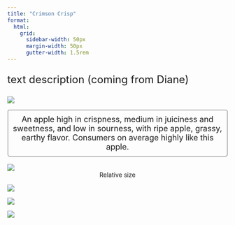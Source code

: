```yaml
---
title: "Crimson Crisp"
format:
  html: 
    grid:
      sidebar-width: 50px
      margin-width: 50px
      gutter-width: 1.5rem
---
```


:::{style="font-size: x-large;"}
text description (coming from Diane)
:::

::: grid
::: g-col-4

![](img/transparentapples/CRIMSONC-crop.png)

:::{style="font-size: large; border: 2px ridge Gainsboro; padding: 10px; border-radius: 5px;"}
<center><center>An apple high in crispness, medium in juiciness and sweetness, and low in sourness, with ripe apple, grassy, earthy flavor. Consumers on average highly like this apple.</center></center>
:::

<br>
![](img/CRIMSONC-crop.jpg)
<center>Relative size</center>

:::

::: g-col-6

![](img/websitefigs/Apple_Crimson Crisp.svg)



![](img/flavfigs/flavor_plot_Crimson Crisp.svg)
<br>

![](img/likingfigs/Liking_Crimson Crisp.svg)
:::
:::

